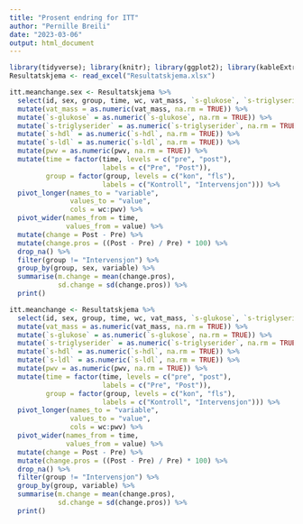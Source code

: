 ```yaml
---
title: "Prosent endring for ITT"
author: "Pernille Breili"
date: "2023-03-06"
output: html_document
---
```


```r
library(tidyverse); library(knitr); library(ggplot2); library(kableExtra); library(readxl); library(dplyr); library(flextable); library(pbkrtest); library(broom)
Resultatskjema <- read_excel("Resultatskjema.xlsx")

itt.meanchange.sex <- Resultatskjema %>%
  select(id, sex, group, time, wc, vat_mass, `s-glukose`, `s-triglyserider`, `s-hdl`, `s-ldl`, pwv) %>%
  mutate(vat_mass = as.numeric(vat_mass, na.rm = TRUE)) %>%
  mutate(`s-glukose` = as.numeric(`s-glukose`, na.rm = TRUE)) %>%
  mutate(`s-triglyserider` = as.numeric(`s-triglyserider`, na.rm = TRUE)) %>%
  mutate(`s-hdl` = as.numeric(`s-hdl`, na.rm = TRUE)) %>%
  mutate(`s-ldl` = as.numeric(`s-ldl`, na.rm = TRUE)) %>%
  mutate(pwv = as.numeric(pwv, na.rm = TRUE)) %>%
  mutate(time = factor(time, levels = c("pre", "post"),
                       labels = c("Pre", "Post")),
         group = factor(group, levels = c("kon", "fls"),
                       labels = c("Kontroll", "Intervensjon"))) %>%
  pivot_longer(names_to = "variable",
               values_to = "value",
               cols = wc:pwv) %>%
  pivot_wider(names_from = time,
              values_from = value) %>%
  mutate(change = Post - Pre) %>% 
  mutate(change.pros = ((Post - Pre) / Pre) * 100) %>%
  drop_na() %>%
  filter(group != "Intervensjon") %>%
  group_by(group, sex, variable) %>%
  summarise(m.change = mean(change.pros),
            sd.change = sd(change.pros)) %>%
  print()

itt.meanchange <- Resultatskjema %>%
  select(id, sex, group, time, wc, vat_mass, `s-glukose`, `s-triglyserider`, `s-hdl`, `s-ldl`, pwv) %>%
  mutate(vat_mass = as.numeric(vat_mass, na.rm = TRUE)) %>%
  mutate(`s-glukose` = as.numeric(`s-glukose`, na.rm = TRUE)) %>%
  mutate(`s-triglyserider` = as.numeric(`s-triglyserider`, na.rm = TRUE)) %>%
  mutate(`s-hdl` = as.numeric(`s-hdl`, na.rm = TRUE)) %>%
  mutate(`s-ldl` = as.numeric(`s-ldl`, na.rm = TRUE)) %>%
  mutate(pwv = as.numeric(pwv, na.rm = TRUE)) %>%
  mutate(time = factor(time, levels = c("pre", "post"),
                       labels = c("Pre", "Post")),
         group = factor(group, levels = c("kon", "fls"),
                       labels = c("Kontroll", "Intervensjon"))) %>%
  pivot_longer(names_to = "variable",
               values_to = "value",
               cols = wc:pwv) %>%
  pivot_wider(names_from = time,
              values_from = value) %>%
  mutate(change = Post - Pre) %>% 
  mutate(change.pros = ((Post - Pre) / Pre) * 100) %>%
  drop_na() %>%
  filter(group != "Intervensjon") %>%
  group_by(group, variable) %>%
  summarise(m.change = mean(change.pros),
            sd.change = sd(change.pros)) %>%
  print()
```

